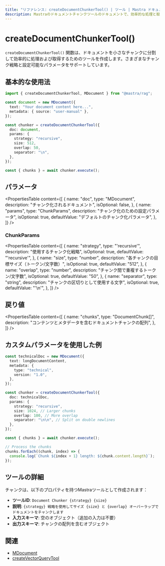 ```yaml
---
title: "リファレンス: createDocumentChunkerTool() | ツール | Mastra ドキュメント"
description: Mastraのドキュメントチャンクツールのドキュメントで、効率的な処理と取得のためにドキュメントを小さなチャンクに分割します。
---
```


# createDocumentChunkerTool()

`createDocumentChunkerTool()` 関数は、ドキュメントを小さなチャンクに分割して効率的に処理および取得するためのツールを作成します。さまざまなチャンク戦略と設定可能なパラメータをサポートしています。

## 基本的な使用法

```typescript
import { createDocumentChunkerTool, MDocument } from "@mastra/rag";

const document = new MDocument({
  text: "Your document content here...",
  metadata: { source: "user-manual" },
});

const chunker = createDocumentChunkerTool({
  doc: document,
  params: {
    strategy: "recursive",
    size: 512,
    overlap: 50,
    separator: "\n",
  },
});

const { chunks } = await chunker.execute();
```

## パラメータ

<PropertiesTable
  content={[
    {
      name: "doc",
      type: "MDocument",
      description: "チャンク化されるドキュメント",
      isOptional: false,
    },
    {
      name: "params",
      type: "ChunkParams",
      description: "チャンク化のための設定パラメータ",
      isOptional: true,
      defaultValue: "デフォルトのチャンク化パラメータ",
    },
  ]}
/>

### ChunkParams

<PropertiesTable
  content={[
    {
      name: "strategy",
      type: "'recursive'",
      description: "使用するチャンク化戦略",
      isOptional: true,
      defaultValue: "'recursive'",
    },
    {
      name: "size",
      type: "number",
      description: "各チャンクの目標サイズ（トークン/文字数）",
      isOptional: true,
      defaultValue: "512",
    },
    {
      name: "overlap",
      type: "number",
      description: "チャンク間で重複するトークン/文字数",
      isOptional: true,
      defaultValue: "50",
    },
    {
      name: "separator",
      type: "string",
      description: "チャンクの区切りとして使用する文字",
      isOptional: true,
      defaultValue: "'\\n'",
    },
  ]}
/>

## 戻り値

<PropertiesTable
  content={[
    {
      name: "chunks",
      type: "DocumentChunk[]",
      description: "コンテンツとメタデータを含むドキュメントチャンクの配列",
    },
  ]}
/>

## カスタムパラメータを使用した例

```typescript
const technicalDoc = new MDocument({
  text: longDocumentContent,
  metadata: {
    type: "technical",
    version: "1.0",
  },
});

const chunker = createDocumentChunkerTool({
  doc: technicalDoc,
  params: {
    strategy: "recursive",
    size: 1024, // Larger chunks
    overlap: 100, // More overlap
    separator: "\n\n", // Split on double newlines
  },
});

const { chunks } = await chunker.execute();

// Process the chunks
chunks.forEach((chunk, index) => {
  console.log(`Chunk ${index + 1} length: ${chunk.content.length}`);
});
```

## ツールの詳細

チャンクは、以下のプロパティを持つMastraツールとして作成されます：

- **ツールID**: `Document Chunker {strategy} {size}`
- **説明**: `{strategy} 戦略を使用してサイズ {size} と {overlap} オーバーラップでドキュメントをチャンクします`
- **入力スキーマ**: 空のオブジェクト（追加の入力は不要）
- **出力スキーマ**: チャンクの配列を含むオブジェクト

## 関連

- [MDocument](../rag/document.mdx)
- [createVectorQueryTool](./vector-query-tool)
